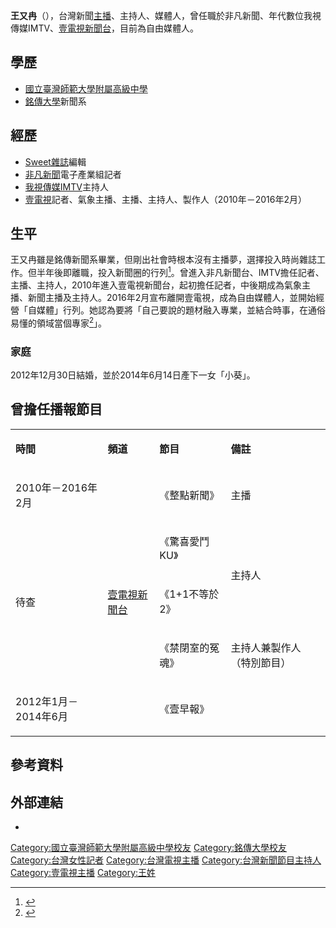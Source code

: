 {{主播資訊
| 主播頭銜     = 自由媒體人
| 主播姓名     = 王又冉
| 主播英文名字 = 
| 主播出生年分 = 
| 主播出生日期 = {{birth_date_and_age|1982|05|13}}
| 星座         = [[金牛座|金牛座]]
| 主播逝世年分 = 
| 主播逝世日期 = 
| 主播照片檔案 = 
| 主播照片尺寸 = 
| 主播照片圖說 = 
| 國籍         = {{ROC}}
| 籍貫         = 
| 出生地       = {{TWN}}
| 逝世地       = 
| 最高學歷     = [[銘傳大學|銘傳大學]]新聞系
| 暱稱         = 
| 綽號         = 
| 血型         = O型
| 三圍         = 32C,26,34
| 身高         = 165CM
| 體重         = 46KG
| 婚姻狀況     = 已婚
| 配偶         = 
| 信仰宗教     = 
| 官方網站     = http://www.facebook.com/YULAN.WANG
| 備註         = 
|}}
'''王又冉'''（{{bd|1982年|5月13日||}}），台灣新聞[[新聞主播|主播]]、主持人、媒體人，曾任職於非凡新聞、年代數位我視傳媒IMTV、[[壹電視新聞台|壹電視新聞台]]，目前為自由媒體人。

==學歷==
*[[國立臺灣師範大學附屬高級中學|國立臺灣師範大學附屬高級中學]]
*[[銘傳大學|銘傳大學]]新聞系

==經歷==
*[[Sweet雜誌|Sweet雜誌]]編輯
*[[非凡新聞|非凡新聞]]電子產業組記者
*[[我視傳媒|我視傳媒]]IMTV主持人
*[[壹電視|壹電視]]記者、氣象主播、主播、主持人、製作人（2010年－2016年2月）

== 生平 ==
王又冉雖是銘傳新聞系畢業，但剛出社會時根本沒有主播夢，選擇投入時尚雜誌工作。但半年後即離職，投入新聞圈的行列<ref>{{Cite web|url=https://www.jobforum.tw/discusstopic.asp?cat=media&id=15962|title=要走主播路 王又冉：自信很重要- 媒體人小圈圈|accessdate=2018-09-17|work=www.jobforum.tw|archive-date=2018-09-17|archive-url=https://web.archive.org/web/20180917215351/https://www.jobforum.tw/discusstopic.asp?cat=media&id=15962|dead-url=no}}</ref>。曾進入非凡新聞台、IMTV擔任記者、主播、主持人，2010年進入壹電視新聞台，起初擔任記者，中後期成為氣象主播、新聞主播及主持人。2016年2月宣布離開壹電視，成為自由媒體人，並開始經營「自媒體」行列。她認為要將「自己要說的題材融入專業，並結合時事，在通俗易懂的領域當個專家<ref>{{Cite news|url=http://mol.mcu.edu.tw/%E8%87%AA%E5%AA%92%E9%AB%94%E7%95%B6%E9%81%93-%E7%8E%8B%E5%8F%88%E5%86%89%EF%BC%9A%E4%B8%8D%E5%96%AE%E5%96%AE%E5%8F%AA%E6%98%AF%E7%A7%80%E8%87%AA%E5%B7%B1%E8%80%8C%E5%B7%B220171108/|title=自媒體當道 王又冉：不單單只是秀自己而已 - 銘報即時新聞|last=medianews0904|date=2017-11-08|newspaper=銘報即時新聞|accessdate=2018-09-17|language=zh-TW|archive-date=2018-09-17|archive-url=https://web.archive.org/web/20180917215538/http://mol.mcu.edu.tw/%E8%87%AA%E5%AA%92%E9%AB%94%E7%95%B6%E9%81%93-%E7%8E%8B%E5%8F%88%E5%86%89%EF%BC%9A%E4%B8%8D%E5%96%AE%E5%96%AE%E5%8F%AA%E6%98%AF%E7%A7%80%E8%87%AA%E5%B7%B1%E8%80%8C%E5%B7%B220171108/|dead-url=no}}</ref>」。

=== 家庭 ===
2012年12月30日結婚，並於2014年6月14日產下一女「小葵」。

== 曾擔任播報節目 ==
{| class="wikitable"
|'''時間'''
|'''頻道'''
|'''節目'''
|'''備註'''
|-
|2010年－2016年2月
| rowspan="5" |[[壹電視新聞台|壹電視新聞台]]
|《整點新聞》
|主播
|-
| rowspan="3" |待查
|《驚喜愛鬥KU》
| rowspan="2" |主持人
|-
|《1+1不等於2》
|-
|《禁閉室的冤魂》
|主持人兼製作人（特別節目）
|-
|2012年1月－2014年6月
|《壹早報》
|
|}

== 參考資料 ==
{{reflist}}
[[Category:國立臺灣師範大學附屬高級中學校友|Category:國立臺灣師範大學附屬高級中學校友]]
[[Category:銘傳大學校友|Category:銘傳大學校友]]
[[Category:台灣女性記者|Category:台灣女性記者]]
[[Category:台灣電視主播|Category:台灣電視主播]]
[[Category:台灣新聞節目主持人|Category:台灣新聞節目主持人]]
[[Category:壹電視主播|Category:壹電視主播]]
[[Category:王姓|Category:王姓]]

==外部連結==
*{{instagram|yolandawang0513|王又冉}}